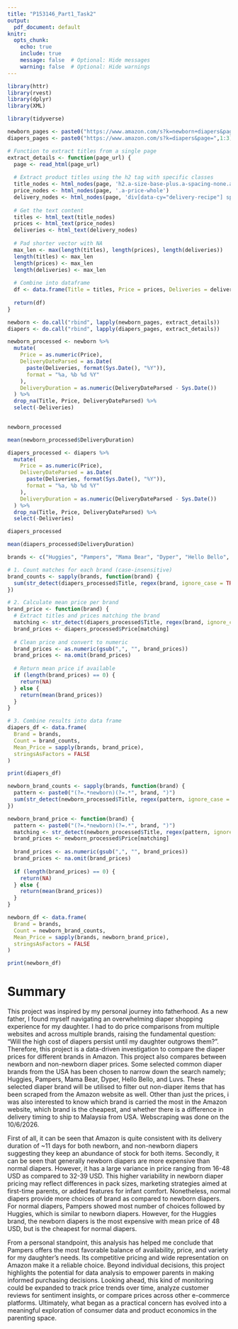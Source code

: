 ```yaml
---
title: "P153146_Part1_Task2"
output:
  pdf_document: default
knitr:
  opts_chunk: 
    echo: true
    include: true
    message: false  # Optional: Hide messages
    warning: false  # Optional: Hide warnings
---
```


```r
library(httr)
library(rvest)
library(dplyr)
library(XML)

library(tidyverse)
```

```r
newborn_pages <- paste0("https://www.amazon.com/s?k=newborn+diapers&page=",1:3)
diapers_pages <- paste0("https://www.amazon.com/s?k=diapers&page=",1:3)

```

```r
# Function to extract titles from a single page
extract_details <- function(page_url) {
  page <- read_html(page_url)
  
  # Extract product titles using the h2 tag with specific classes
  title_nodes <- html_nodes(page, 'h2.a-size-base-plus.a-spacing-none.a-color-base.a-text-normal span')
  price_nodes <- html_nodes(page, '.a-price-whole')
  delivery_nodes <- html_nodes(page, 'div[data-cy="delivery-recipe"] span.a-text-bold')
  
  # Get the text content
  titles <- html_text(title_nodes)
  prices <- html_text(price_nodes)
  deliveries <- html_text(delivery_nodes)
  
  # Pad shorter vector with NA
  max_len <- max(length(titles), length(prices), length(deliveries))
  length(titles) <- max_len
  length(prices) <- max_len
  length(deliveries) <- max_len
  
  # Combine into dataframe
  df <- data.frame(Title = titles, Price = prices, Deliveries = deliveries,stringsAsFactors = FALSE)
  
  return(df)
}

newborn <- do.call("rbind", lapply(newborn_pages, extract_details))
diapers <- do.call("rbind", lapply(diapers_pages, extract_details))
```

```r
newborn_processed <- newborn %>%
  mutate(
    Price = as.numeric(Price),                        
    DeliveryDateParsed = as.Date(                     
      paste(Deliveries, format(Sys.Date(), "%Y")),
      format = "%a, %b %d %Y"
    ),
    DeliveryDuration = as.numeric(DeliveryDateParsed - Sys.Date())
  ) %>%
  drop_na(Title, Price, DeliveryDateParsed) %>%
  select(-Deliveries)

  
newborn_processed 
```

```r
mean(newborn_processed$DeliveryDuration)
```

```r
diapers_processed <- diapers %>%
  mutate(                    
    Price = as.numeric(Price),                        
    DeliveryDateParsed = as.Date(                     
      paste(Deliveries, format(Sys.Date(), "%Y")),
      format = "%a, %b %d %Y"
    ),
    DeliveryDuration = as.numeric(DeliveryDateParsed - Sys.Date())
  ) %>%
  drop_na(Title, Price, DeliveryDateParsed) %>%
  select(-Deliveries)

diapers_processed
```

```r
mean(diapers_processed$DeliveryDuration)
```

```r
brands <- c("Huggies", "Pampers", "Mama Bear", "Dyper", "Hello Bello", "Luvs")

# 1. Count matches for each brand (case-insensitive)
brand_counts <- sapply(brands, function(brand) {
  sum(str_detect(diapers_processed$Title, regex(brand, ignore_case = TRUE)))
})

# 2. Calculate mean price per brand
brand_price <- function(brand) {
  # Extract titles and prices matching the brand
  matching <- str_detect(diapers_processed$Title, regex(brand, ignore_case = TRUE))
  brand_prices <- diapers_processed$Price[matching]
  
  # Clean price and convert to numeric
  brand_prices <- as.numeric(gsub(",", "", brand_prices))
  brand_prices <- na.omit(brand_prices)
  
  # Return mean price if available
  if (length(brand_prices) == 0) {
    return(NA)
  } else {
    return(mean(brand_prices))
  }
}

# 3. Combine results into data frame
diapers_df <- data.frame(
  Brand = brands,
  Count = brand_counts,
  Mean_Price = sapply(brands, brand_price),
  stringsAsFactors = FALSE
)

print(diapers_df)


```

```r
newborn_brand_counts <- sapply(brands, function(brand) {
  pattern <- paste0("(?=.*newborn)(?=.*", brand, ")")
  sum(str_detect(newborn_processed$Title, regex(pattern, ignore_case = TRUE)))
})

newborn_brand_price <- function(brand) {
  pattern <- paste0("(?=.*newborn)(?=.*", brand, ")")
  matching <- str_detect(newborn_processed$Title, regex(pattern, ignore_case = TRUE))
  brand_prices <- newborn_processed$Price[matching]
  
  brand_prices <- as.numeric(gsub(",", "", brand_prices))
  brand_prices <- na.omit(brand_prices)
  
  if (length(brand_prices) == 0) {
    return(NA)
  } else {
    return(mean(brand_prices))
  }
}

newborn_df <- data.frame(
  Brand = brands,
  Count = newborn_brand_counts,
  Mean_Price = sapply(brands, newborn_brand_price),
  stringsAsFactors = FALSE
)

print(newborn_df)

```

# Summary

This project was inspired by my personal journey into fatherhood. As a new father, I found myself navigating an overwhelming diaper shopping experience for my daughter. I had to do price comparisons from multiple websites and across multiple brands, raising the fundamental question: "Will the high cost of diapers persist until my daughter outgrows them?". Therefore, this project is a data-driven investigation to compare the diaper prices for different brands in Amazon. This project also compares between newborn and non-newborn diaper prices. Some selected common diaper brands from the USA has been chosen to narrow down the search namely; Huggies, Pampers, Mama Bear, Dyper, Hello Bello, and Luvs. These selected diaper brand will be utilised to filter out non-diaper items that has been scraped from the Amazon website as well. Other than just the prices, i was also interested to know which brand is carried the most in the Amazon website, which brand is the cheapest, and whether there is a difference in delivery timing to ship to Malaysia from USA. Webscraping was done on the 10/6/2026.

First of all, it can be seen that Amazon is quite consistent with its delivery duration of \~11 days for both newborn, and non-newborn diapers suggesting they keep an abundance of stock for both items. Secondly, it can be seen that generally newborn diapers are more expensive than normal diapers. However, it has a large variance in price ranging from 16-48 USD as compared to 32-39 USD. This higher variability in newborn diaper pricing may reflect differences in pack sizes, marketing strategies aimed at first-time parents, or added features for infant comfort. Nonetheless, normal diapers provide more choices of brand as compared to newborn diapers. For normal diapers, Pampers showed most number of choices followed by Huggies, which is similar to newborn diapers. However, for the Huggies brand, the newborn diapers is the most expensive with mean price of 48 USD, but is the cheapest for normal diapers.

From a personal standpoint, this analysis has helped me conclude that Pampers offers the most favorable balance of availability, price, and variety for my daughter’s needs. Its competitive pricing and wide representation on Amazon make it a reliable choice. Beyond individual decisions, this project highlights the potential for data analysis to empower parents in making informed purchasing decisions. Looking ahead, this kind of monitoring could be expanded to track price trends over time, analyze customer reviews for sentiment insights, or compare prices across other e-commerce platforms. Ultimately, what began as a practical concern has evolved into a meaningful exploration of consumer data and product economics in the parenting space.

